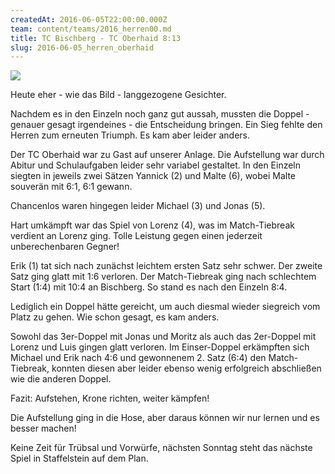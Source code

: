 ```yaml
---
createdAt: 2016-06-05T22:00:00.000Z
team: content/teams/2016_herren00.md
title: TC Bischberg - TC Oberhaid 8:13
slug: 2016-06-05_herren_oberhaid
---
```

![](/uploads/2016/2016-06-05_herren_oberhaid.jpg)

Heute eher - wie das Bild - langgezogene Gesichter.

Nachdem es in den Einzeln noch ganz gut aussah, mussten die Doppel - genauer gesagt irgendeines - die Entscheidung bringen.
Ein Sieg fehlte den Herren zum erneuten Triumph.
Es kam aber leider anders.

Der TC Oberhaid war zu Gast auf unserer Anlage.
Die Aufstellung war durch Abitur und Schulaufgaben leider sehr variabel gestaltet.
In den Einzeln siegten in jeweils zwei Sätzen Yannick (2) und Malte (6), wobei Malte souverän mit 6:1, 6:1 gewann.

Chancenlos waren hingegen leider Michael (3) und Jonas (5).

Hart umkämpft war das Spiel von Lorenz (4), was im Match-Tiebreak verdient an Lorenz ging.
Tolle Leistung gegen einen jederzeit unberechenbaren Gegner!

Erik (1) tat sich nach zunächst leichtem ersten Satz sehr schwer.
Der zweite Satz ging glatt mit 1:6 verloren.
Der Match-Tiebreak ging nach schlechtem Start (1:4) mit 10:4 an Bischberg.
So stand es nach den Einzeln 8:4.

Lediglich ein Doppel hätte gereicht, um auch diesmal wieder siegreich vom Platz zu gehen.
Wie schon gesagt, es kam anders.

Sowohl das 3er-Doppel mit Jonas und Moritz als auch das 2er-Doppel mit Lorenz und Luis gingen glatt verloren.
Im Einser-Doppel erkämpften sich Michael und Erik nach 4:6 und gewonnenem 2. Satz (6:4) den Match-Tiebreak,
konnten diesen aber leider ebenso wenig erfolgreich abschließen wie die anderen Doppel.

Fazit: Aufstehen, Krone richten, weiter kämpfen!

Die Aufstellung ging in die Hose, aber daraus können wir nur lernen und es besser machen!

Keine Zeit für Trübsal und Vorwürfe, nächsten Sonntag steht das nächste Spiel in Staffelstein auf dem Plan.